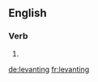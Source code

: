==English==

===Verb===
{{head|en|present participle}}

# {{present participle of|levant|lang=en}}

[[de:levanting]]
[[fr:levanting]]